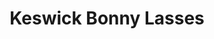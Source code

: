 ---
title: Keswick Bonny Lasses
publish: true
tuneMeta:
    rhythm: Hornpipe
    source: Irwin MS
    region: Cumbria
    date: 1838
    album: 
        title: One Big Fiddle
        track: 1
    relatedLinks:
        - link:
            url: https://tunearch.org/wiki/Keswick_Bonny_Lasses
            text: Traditional Tune Archive
tuneDots:
    - dots: 
        image: 
            src: /tunes/keswick-bonny-lasses/keswick-bonny-lasses-dots.jpg
            height: 1024
            width: 744
            alt: Keswick Bonny Lasses, arr Carolyn Francis
            caption: Keswick Bonny Lasses, arr Carolyn Francis
        download: 
            title: Keswick Bonny Lasses
            src: /tunes/keswick-bonny-lasses/keswick-bonny-lasses-dots.pdf
            fileSize: 354Kb
tuneVideo:
    - video: 
        title: Keswick Bonny Lasses harmony
        src: /tunes/keswick-bonny-lasses/keswick-bonny-lasses-harmony.mp4
---